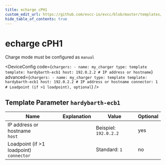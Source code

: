 ```yaml
---
title: echarge cPH1
custom_edit_url: https://github.com/evcc-io/evcc/blob/master/templates/definition/charger/hardybarth-ecb1.yaml
hide_table_of_contents: true
---
```



# echarge cPH1

<div className="device-detail-container">
  <div className="device-detail-content">
    <DeviceFeatures features="sponsorship" />

Charge mode must be configured as `manual`


<DeviceConfig code={`chargers:
    - name: my_charger
      type: template
      template: hardybarth-ecb1
      host: 192.0.2.2 # IP address or hostname`} advanced={`chargers:
    - name: my_charger
      type: template
      template: hardybarth-ecb1
      host: 192.0.2.2 # IP address or hostname
      connector: 1 # Loadpoint (if >1 loadpoint), optional`} />
  </div>
  <div className="device-detail-icon">
    <evcc-icon
      type="charger"
      name="echarge-cph1"
      size="400px"
      alt="echarge cPH1"
      className="device-detail-icon-img"
    ></evcc-icon>
  </div>
</div>

## Template Parameter `hardybarth-ecb1`

| Name | Explanation | Value | Optional |
|-----------|-------------|-------|----------|
| IP address or hostname<br/>`host` |  | Beispiel: `192.0.2.2` | yes |
| Loadpoint (if >1 loadpoint)<br/>`connector` |  | Standard: `1` | no |

<SponsorshipRequired />

